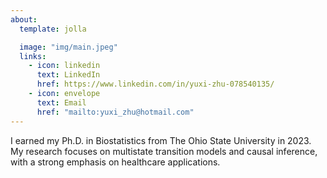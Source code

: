 ```yaml
---
about:
  template: jolla

  image: "img/main.jpeg"
  links:
    - icon: linkedin
      text: LinkedIn
      href: https://www.linkedin.com/in/yuxi-zhu-078540135/
    - icon: envelope
      text: Email
      href: "mailto:yuxi_zhu@hotmail.com"
---
```


:::{}
:::

I earned my Ph.D. in Biostatistics from The Ohio State University in 2023. My research focuses on multistate transition models and causal inference, with a strong emphasis on healthcare applications. 
